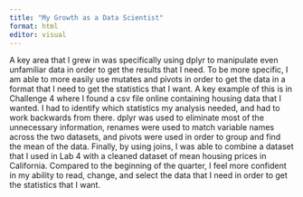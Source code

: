 ```yaml
---
title: "My Growth as a Data Scientist"
format: html
editor: visual
---
```


A key area that I grew in was specifically using dplyr to manipulate even unfamiliar data in order to get the results that I need. To be more specific, I am able to more easily use mutates and pivots in order to get the data in a format that I need to get the statistics that I want. A key example of this is in Challenge 4 where I found a csv file online containing housing data that I wanted. I had to identify which statistics my analysis needed, and had to work backwards from there. dplyr was used to eliminate most of the unnecessary information, renames were used to match variable names across the two datasets, and pivots were used in order to group and find the mean of the data. Finally, by using joins, I was able to combine a dataset that I used in Lab 4 with a cleaned dataset of mean housing prices in California. Compared to the beginning of the quarter, I feel more confident in my ability to read, change, and select the data that I need in order to get the statistics that I want.

